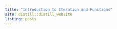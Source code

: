 ---
title: "Introduction to Iteration and Functions"
site: distill::distill_website
listing: posts
---



